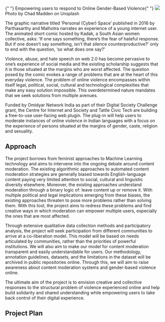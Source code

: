 
<Heading level={2}>
  {" "}
  Empowering users to respond to Online Gender-Based Violence{" "}
</Heading>
<Box>
  <Box fill background="black" round="xsmall">
    <Image fit="contain" src={"/products/ogbv-cover.jpg"} />
  </Box>
  <Box fill alignContent={'right'}>
    <Text size={'xsmall'} alignSelf="end">Photo by Chad Madden on Unsplash</Text>
  </Box>
</Box>

The graphic narrative titled ‘Personal (Cyber) Space’ published in 2016 by Parthasarthy and Malhotra narrates an experience of a young internet user. The animated short comic hosted by Kadak, a South Asian women collective, asks: ‘If one says something, there’s the fear of hateful response. But if one doesn’t say something, isn’t that silence counterproductive?’ only to end with the question, ‘so what does one say?’

Violence, abuse, and hate speech on web 2.0 has become pervasive to one’s experience of social media and the existing scholarship suggests that it is those situated at the margins who are worst affected. The question posed by the comic evokes a range of problems that are at the heart of this everyday violence. The problem of online violence encompasses within itself legal, political, social, cultural and technological complexities that make any easy solution impossible. This overdetermined nature mandates that we seek solutions from multiple avenues.

Funded by Omidyar Network India as part of their Digital Society Challenge grant, the Centre for Internet and Society and Tattle Civic Tech are building a free-to-use user-facing web plugin. The plug-in will help users to moderate instances of online violence in Indian languages with a focus on the experience of persons situated at the margins of gender, caste, religion and sexuality.

## Approach

The project borrows from feminist approaches to Machine Learning technology and aims to intervene into the ongoing debate around content moderation. The existing algorithmic approaches to automated content moderation strategies are generally biased towards English-language content paying very limited attention to social, cultural and linguistic diversity elsewhere. Moreover, the existing approaches understand moderation through a binary logic of: leave content up or remove it. With multiple political and legal implications emerging from these biases, the existing approaches threaten to pose more problems rather than solving them. With this tool, the project aims to redress these problems and find creative ways in which moderation can empower multiple users, especially the ones that are most affected.

Through extensive qualitative data collection methods and participatory analysis, the project will seek participation from different communities to arrive at a co-liberation model. This model will be based on needs articulated by communities, rather than the priorities of powerful institutions. We will also aim to make our model for content moderation transparent and easily understandable for users. Our methodology, annotation guidelines, datasets, and the limitations in the dataset will be archived in public repositories online. Through this, we will aim to raise awareness about content moderation systems and gender-based violence online.

The ultimate aim of the project is to envision creative and collective responses to the structural problem of violence experienced online and help build solidarity and shared understanding while empowering users to take back control of their digital experience.

## Project Plan
